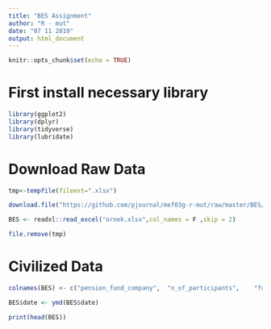 ```yaml
---
title: "BES Assignment"
author: "R - mut"
date: "07 11 2019"
output: html_document
---
```


```r
knitr::opts_chunk$set(echo = TRUE)
```
# First install necessary library
```r
library(ggplot2)
library(dplyr)
library(tidyverse)
library(lubridate)

```



# Download Raw Data
```r
tmp<-tempfile(fileext=".xlsx")

download.file("https://github.com/pjournal/mef03g-r-mut/raw/master/BES/EGM_DATA.xlsx",destfile = tmp)

BES <- readxl::read_excel("ornek.xlsx",col_names = F ,skip = 2)

file.remove(tmp)
```


# Civilized Data

```r
colnames(BES) <- c("pension_fund_company",	"n_of_participants",	"fund_size_participants",	"gov_contribution",	"contribution",	"date",	"n_of_pensioners",	"n_of_ind_contracts",	"n_of_group_ind_contracts",	"n_of_employer_group_certificates",	"n_total",	"size_of_ind_contracts",	"size_of_group_ind_contracts",	"size_of_employer_group_certificates",	"size_total")

BES$date <- ymd(BES$date)

print(head(BES))
```










